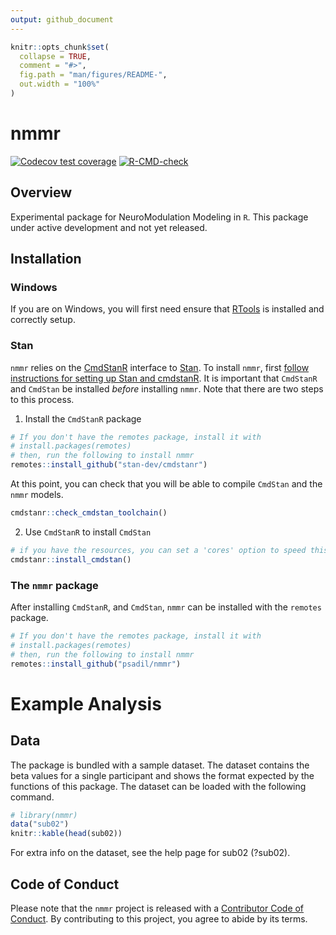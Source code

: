 ```yaml
---
output: github_document
---
```


<!-- README.md is generated from README.Rmd. Please edit that file -->

```r
knitr::opts_chunk$set(
  collapse = TRUE,
  comment = "#>",
  fig.path = "man/figures/README-",
  out.width = "100%"
)
```

# nmmr

<!-- badges: start -->
[![Codecov test coverage](https://codecov.io/gh/psadil/nmmr/branch/master/graph/badge.svg)](https://codecov.io/gh/psadil/nmmr?branch=master)
[![R-CMD-check](https://github.com/psadil/nmmr/workflows/R-CMD-check/badge.svg)](https://github.com/psadil/nmmr/actions)
<!-- badges: end -->

## Overview

Experimental package for NeuroModulation Modeling in `R`. This package under active development and not yet released.

## Installation

### Windows

If you are on Windows, you will first need ensure that [RTools](https://cran.r-project.org/bin/windows/Rtools/) is installed and correctly setup.

### Stan

`nmmr` relies on the [CmdStanR](https://mc-stan.org/cmdstanr/) interface to [Stan](https://mc-stan.org). To install `nmmr`, first [follow instructions for setting up Stan and cmdstanR](https://mc-stan.org/cmdstanr/articles/cmdstanr.html). It is important that `CmdStanR` and `CmdStan` be installed _before_ installing `nmmr`. Note that there are two steps to this process.

1. Install the `CmdStanR` package

```r
# If you don't have the remotes package, install it with 
# install.packages(remotes)
# then, run the following to install nmmr
remotes::install_github("stan-dev/cmdstanr")
```

At this point, you can check that you will be able to compile `CmdStan` and the `nmmr` models.

```r
cmdstanr::check_cmdstan_toolchain()
```

2. Use `CmdStanR` to install `CmdStan`

```r
# if you have the resources, you can set a 'cores' option to speed this up
cmdstanr::install_cmdstan()
```


### The `nmmr` package

After installing `CmdStanR`, and `CmdStan`, `nmmr` can be installed with the `remotes` package.

```r
# If you don't have the remotes package, install it with 
# install.packages(remotes)
# then, run the following to install nmmr
remotes::install_github("psadil/nmmr")
```




# Example Analysis

## Data

The package is bundled with a sample dataset. The dataset contains the beta values for a single participant and shows the format expected by the functions of this package. The dataset can be loaded with the following command.

```r
# library(nmmr)
data("sub02")
knitr::kable(head(sub02))
```

For extra info on the dataset, see the help page for sub02 (?sub02).



## Code of Conduct
  
  Please note that the `nmmr` project is released with a [Contributor Code of Conduct](https://contributor-covenant.org/version/2/0/CODE_OF_CONDUCT.html). By contributing to this project, you agree to abide by its terms.
  
